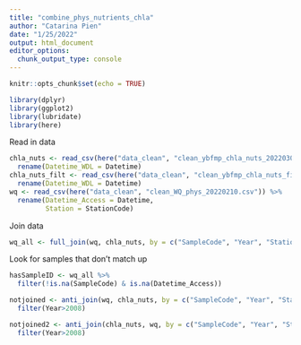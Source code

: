 ```yaml
---
title: "combine_phys_nutrients_chla"
author: "Catarina Pien"
date: "1/25/2022"
output: html_document
editor_options: 
  chunk_output_type: console
---
```


```r
knitr::opts_chunk$set(echo = TRUE)
```

```r
library(dplyr)
library(ggplot2)
library(lubridate)
library(here)
```

Read in data
```r
chla_nuts <- read_csv(here("data_clean", "clean_ybfmp_chla_nuts_20220301.csv")) %>%
  rename(Datetime_WDL = Datetime)
chla_nuts_filt <- read_csv(here("data_clean", "clean_ybfmp_chla_nuts_filt_20220301.csv")) %>%
  rename(Datetime_WDL = Datetime)
wq <- read_csv(here("data_clean", "clean_WQ_phys_20220210.csv")) %>%
  rename(Datetime_Access = Datetime,
         Station = StationCode)
```

Join data
```r
wq_all <- full_join(wq, chla_nuts, by = c("SampleCode", "Year", "Station", "Month"))
```

Look for samples that don't match up
```r
hasSampleID <- wq_all %>%
  filter(!is.na(SampleCode) & is.na(Datetime_Access))

notjoined <- anti_join(wq, chla_nuts, by = c("SampleCode", "Year", "Station", "Month")) %>%
  filter(Year>2008)

notjoined2 <- anti_join(chla_nuts, wq, by = c("SampleCode", "Year", "Station", "Month")) %>%
  filter(Year>2008)
```

